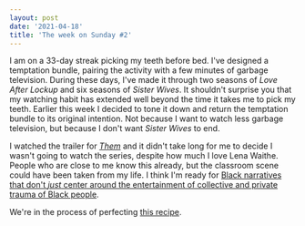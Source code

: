 ```yaml
---
layout: post
date: '2021-04-18'
title: 'The week on Sunday #2'
---  
```

I am on a 33-day streak picking my teeth before bed. I've designed a temptation bundle, pairing the activity with a few minutes of garbage television. During these days, I've made it through two seasons of _Love After Lockup_ and six seasons of _Sister Wives_. It shouldn't surprise you that my watching habit has extended well beyond the time it takes me to pick my teeth. Earlier this week I decided to tone it down and return the temptation bundle to its original intention. Not because I want to watch less garbage television, but because I don't want _Sister Wives_ to end.

I watched the trailer for _[Them](https://www.youtube.com/watch?v=WL3Jz8fDgFI)_ and it didn't take long for me to decide I wasn't going to watch the series, despite how much I love Lena Waithe. People who are close to me know this already, but the classroom scene could have been taken from my life. I think I'm ready for [Black narratives that don't _just_ center around the entertainment of collective and private trauma of Black people](https://audacity.substack.com/p/reality-is-horror-enough).

We're in the process of perfecting [this recipe](/tossed-pasta).